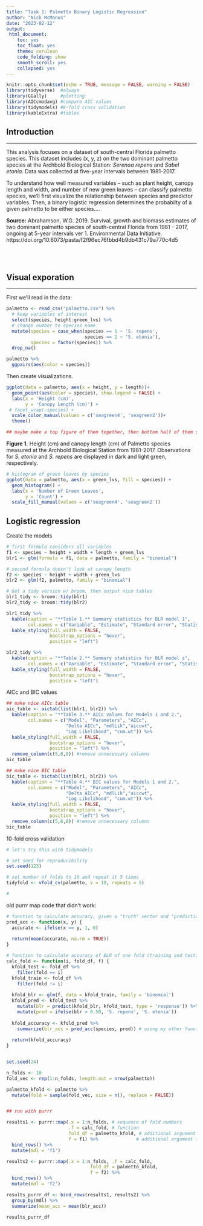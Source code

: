 ```yaml
---
title: "Task 1: Palmetto Binary Logistic Regression"
author: "Nick McManus"
date: "2023-02-12"
output: 
 html_document: 
    toc: yes
    toc_float: yes
    theme: cerulean
    code_folding: show
    smooth_scroll: yes
    collapsed: yes
---
```


```r
knitr::opts_chunk$set(echo = TRUE, message = FALSE, warning = FALSE)
library(tidyverse)  #always
library(GGally)     #plotting 
library(AICcmodavg) #compare AIC values
library(tidymodels) #k-fold cross validation
library(kableExtra) #tables
```

## Introduction
***

This analysis focuses on a dataset of south-central Florida palmetto species. This dataset includes (x, y, z) on the two dominant palmetto species at the Archbold Biological Station: *Serenoa repens* and *Sabel etonia*. Data was collected at five-year intervals between 1981-2017.

To understand how well measured variables -- such as plant height, canopy length and width, and number of new green leaves -- can classify palmetto species, we'll first visualize the relationship between species and predictor variables. Then, a binary logistic regression determines the probabilty of a given palmetto to be either species....




**Source:** Abrahamson, W.G. 2019. Survival, growth and biomass estimates of two dominant palmetto species of south-central Florida from 1981 - 2017, ongoing at 5-year intervals ver 1. Environmental Data Initiative. https://doi.org/10.6073/pasta/f2f96ec76fbbd4b9db431c79a770c4d5

<br><br>

## Visual exporation
***

First we'll read in the data:
```r
palmetto <- read_csv("palmetto.csv") %>% 
  # keep variables of interest
  select(species, height:green_lvs) %>% 
  # change number to species name
  mutate(species = case_when(species == 1 ~ 'S. repens',
                             species == 2 ~ 'S. etonia'),
         species = factor(species)) %>% 
  drop_na()

palmetto %>% 
  ggpairs(aes(color = species))
```

Then create visualizations.
```r
ggplot(data = palmetto, aes(x = height, y = length))+
  geom_point(aes(color = species), show.legend = FALSE) +
  labs(x = 'Height (cm)',
       y = 'Canopy Length (cm)') +
 # facet_wrap(~species) +
  scale_color_manual(values = c('seagreen4', 'seagreen2'))+
  theme()

## maybe make a top figure of them together, then bottom half of them split up and put it together in a cowplot? 
```
**Figure 1.** Height (cm) and canopy length (cm) of Palmetto species measured at the Archbold Biological Station from 1981-2017. Observations for *S. etonia* and *S. repens* are displayed in dark and light green, respectively. 




```r
# histogram of green leaves by species
ggplot(data = palmetto, aes(x = green_lvs, fill = species)) +
  geom_histogram() +
  labs(x = 'Number of Green Leaves',
       y = 'Count') +
  scale_fill_manual(values = c('seagreen4', 'seagreen2'))
```





## Logistic regression

Create the models
```r
# first formula considers all variables
f1 <- species ~ height + width + length + green_lvs
blr1 <- glm(formula = f1, data = palmetto, family = "binomial")

# second formula doesn't look at canopy length
f2 <- species ~ height + width + green_lvs
blr2 <- glm(f2, palmetto, family = "binomial")

# Get a tidy version w/ broom, then output nice tables
blr1_tidy <- broom::tidy(blr1)
blr2_tidy <- broom::tidy(blr2)

blr1_tidy %>% 
  kable(caption = "**Table 1.** Summary statistics for BLR model 1",
        col.names = c("Variable", "Estimate", "Standard error", "Statistic", "p-value")) %>% 
  kable_styling(full_width = FALSE,
                bootstrap_options = "hover",
                position = "left")

blr2_tidy %>% 
  kable(caption = "**Table 2.** Summary statistics for BLR model s",
        col.names = c("Variable", "Estimate", "Standard error", "Statistic", "p-value")) %>% 
  kable_styling(full_width = FALSE,
                bootstrap_options = "hover",
                position = "left")

```


AICc and BIC values
```r
## make nice AICc table
aic_table <- aictab(list(blr1, blr2)) %>% 
  kable(caption = "**Table 3.** AICc values for Models 1 and 2.",
        col.names = c("Model", "Parameters", "AICc", 
                      "Delta AICc", "mdlLik","aiccwt", 
                      "Log Likelihood", "cum.wt")) %>% 
  kable_styling(full_width = FALSE,
                bootstrap_options = "hover",
                position = "left") %>% 
  remove_column(c(5,6,8)) #remove unnecessary columns
aic_table

## make nice BIC table
bic_table <- bictab(list(blr1, blr2)) %>% 
  kable(caption = "**Table 4.** BIC values for Models 1 and 2.",
        col.names = c("Model", "Parameters", "AICc", 
                      "Delta AICc", "mdlLik","aiccwt", 
                      "Log Likelihood", "cum.wt")) %>% 
  kable_styling(full_width = FALSE,
                bootstrap_options = "hover",
                position = "left") %>% 
  remove_column(c(5,6,8)) #remove unnecessary columns
bic_table
```


10-fold cross validation
```r
# let's try this with tidymodels

# set seed for reproducibility 
set.seed(123)

# set number of folds to 10 and repeat it 5 times
tidyfold <- vfold_cv(palmetto, v = 10, repeats = 5)

# 
```


old purrr map code that didn't work:
```r
# function to calculate accuracy, given a "truth" vector and "prediction" vector
pred_acc <- function(x, y) {
  accurate <- ifelse(x == y, 1, 0)
  
  return(mean(accurate, na.rm = TRUE))
}

# function to calculate accuracy of BLR of one fold (training and testing)
calc_fold <- function(i, fold_df, f) {
  kfold_test <- fold_df %>%
    filter(fold == i)
  kfold_train <- fold_df %>%
    filter(fold != i)
  
  kfold_blr <- glm(f, data = kfold_train, family = 'binomial')
  kfold_pred <- kfold_test %>%
    mutate(blr = predict(kfold_blr, kfold_test, type = 'response')) %>%
    mutate(pred = ifelse(blr > 0.50, 'S. repens', 'S. etonia'))
  
  kfold_accuracy <- kfold_pred %>%
    summarize(blr_acc = pred_acc(species, pred)) # using my other function
  
  return(kfold_accuracy)
}


set.seed(24)

n_folds <- 10
fold_vec <- rep(1:n_folds, length.out = nrow(palmetto))

palmetto_kfold <- palmetto %>% 
  mutate(fold = sample(fold_vec, size = n(), replace = FALSE))


## run with purrr

results1 <- purrr::map(.x = 1:n_folds, # sequence of fold numbers
                       .f = calc_fold, # function
                       fold_df = palmetto_kfold, # additional argument to calc_fold()
                       f = f1) %>%              # additional argument to calc_fold()
  bind_rows() %>%
  mutate(mdl = 'f1')

results2 <- purrr::map(.x = 1:n_folds, .f = calc_fold, 
                               fold_df = palmetto_kfold,
                               f = f2) %>%
  bind_rows() %>%
  mutate(mdl = 'f2')

results_purrr_df <- bind_rows(results1, results2) %>%
  group_by(mdl) %>%
  summarize(mean_acc = mean(blr_acc))

results_purrr_df
```


























